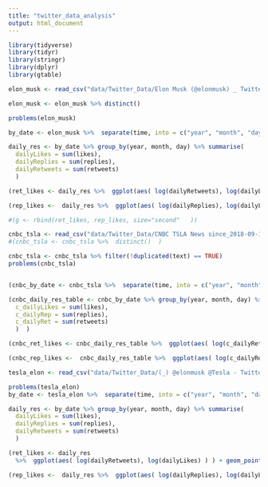 ```yaml
---
title: "twitter_data_analysis"
output: html_document
---
```

```r
library(tidyverse)
library(tidyr)
library(stringr)
library(dplyr)
library(gtable)


```

```r
elon_musk <- read_csv("data/Twitter_Data/Elon Musk (@elonmusk) _ Twitter.csv") 

elon_musk <- elon_musk %>% distinct()

problems(elon_musk)

by_date <- elon_musk %>%  separate(time, into = c("year", "month", "day"), sep = "-" ) 

daily_res <- by_date %>% group_by(year, month, day) %>% summarise(
  dailyLikes = sum(likes),
  dailyReplies = sum(replies),
  dailyRetweets = sum(retweets)
  )   

(ret_likes <- daily_res %>%  ggplot(aes( log(dailyRetweets), log(dailyLikes) ) ) + geom_point( aes(color = year),position = "jitter" ) + geom_smooth(se = FALSE) )

(rep_likes <-  daily_res %>%  ggplot(aes( log(dailyReplies), log(dailyLikes) ) ) + geom_point(aes(color = year),position = "jitter") + geom_smooth(se = FALSE) )

#(g <- rbind(ret_likes, rep_likes, size="second"   ))

```

```r
cnbc_tsla <- read_csv("data/Twitter_Data/CNBC TSLA News since_2018-09-11 until_2018-11-11 - Twitter Search.csv") 
#(cnbc_tsla <- cnbc_tsla %>%  distinct()  )

cnbc_tsla <- cnbc_tsla %>% filter(!duplicated(text) == TRUE)
problems(cnbc_tsla)


(cnbc_by_date <- cnbc_tsla %>%  separate(time, into = c("year", "month", "day"), sep = "-" ) )

(cnbc_daily_res_table <- cnbc_by_date %>% group_by(year, month, day) %>% summarise(
  c_dailyLikes = sum(likes),
  c_dailyRep = sum(replies),
  c_dailyRet = sum(retweets)
  )  ) 

(cnbc_ret_likes <- cnbc_daily_res_table %>%  ggplot(aes( log(c_dailyRet), log(c_dailyLikes) ) ) + geom_point(aes(color = year), position = "jitter") + geom_smooth() )

(cnbc_rep_likes <-  cnbc_daily_res_table %>%  ggplot(aes( log(c_dailyRep), log(c_dailyLikes) ) ) + geom_point(aes(color = year), position = "jitter") + geom_smooth()  )
```


```r
tesla_elon <- read_csv("data/Twitter_Data/(_) @elonmusk @Tesla - Twitter Search.csv")

problems(tesla_elon) 
by_date <- tesla_elon %>%  separate(time, into = c("year", "month", "day"), sep = "-" ) 

daily_res <- by_date %>% group_by(year, month, day) %>% summarise(
  dailyLikes = sum(likes),
  dailyReplies = sum(replies),
  dailyRetweets = sum(retweets)
  )   

(ret_likes <- daily_res 
  %>%  ggplot(aes( log(dailyRetweets), log(dailyLikes) ) ) + geom_point( aes(color = year ),position = "jitter" ) + geom_smooth(se = FALSE) ) 

(rep_likes <-  daily_res %>%  ggplot(aes( log(dailyReplies), log(dailyLikes) ) ) + geom_point(aes(color = year), position = "jitter" ) + geom_smooth( se = FALSE)  )


```

